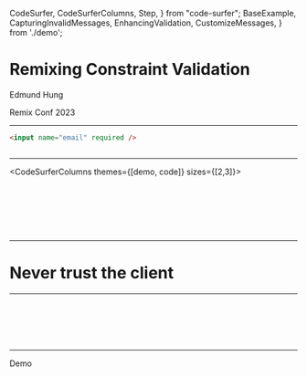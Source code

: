   CodeSurfer,
  CodeSurferColumns,
  Step,
} from "code-surfer";
  BaseExample,
  CapturingInvalidMessages,
  EnhancingValidation,
  CustomizeMessages,
} from './demo';


<Layout>

# Remixing Constraint Validation

Edmund Hung

Remix Conf 2023

</Layout>

---

<CodeSurfer theme={code}>

```html
<input name="email" required />
```

```diff 1[21:29]
```

</CodeSurfer>

---

<CodeSurferColumns themes={[demo, code]} sizes={[2,3]}>

<Step>

<BaseExample />

```jsx file=./src/01.BaseExample.jsx
```

</Step>

<Step>

<BaseExample />

```jsx file=./src/02.Preparation.jsx
```

</Step>

<Step>

<CapturingInvalidMessages />

```jsx file=./src/03.ReportingErrors.jsx
```

</Step>

<Step>

<EnhancingValidation />

```jsx file=./src/04.EnhancingValidation.jsx
```

</Step>

<Step>

<CustomizeMessages />

```jsx file=./src/05.CustomizeMessages.jsx
```

</Step>

<Step>

<CustomizeMessages />

```jsx file=./src/06.Action.jsx
```

</Step>



<Step>

<CustomizeMessages />

```diff 17:22
```

</Step>

</CodeSurferColumns>

---

<Centered>

# Never trust the client

</Centered>

---

<CodeSurfer theme={code}>


```jsx 49:69 file=./src/06.Action.jsx
```

```jsx 66,75 file=./src/07.ExtractSchema.jsx
```

```diff 5:15
```

```jsx 1 file=./src/08.SecretSauce.jsx
```

```diff 31:43
```

```jsx file=./src/09.SyncState.jsx
```

</CodeSurfer>

---

Demo
